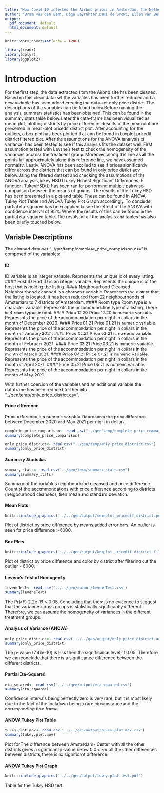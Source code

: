 ```yaml
---
title: "How Covid-19 infected the Airbnb prices in Amsterdam, The Netherlands"
author: "Bram van den Bemt, Doga Bayraktar,Demi de Groot, Ellen van Berlo,Sam Messaoudi"
output: 
  pdf_document: default
  html_document: default
---
```


```r
knitr::opts_chunk$set(echo = TRUE)
```
```r
library(readr)
library(dplyr)
library(ggplot2)
```
# Introduction 
For the first step, the data extracted from the Airbnb site has been cleaned. Based on this clean data-set,the variables has been further reduced and a new variable has been added creating the  data-set only price district. The descriptions of the variables can be found below.Before running the analysis, summary statistics has been obtained. This can be found in the summary stats table below. Later,the data-frame has been visualized as mean plot, plotting districts by price difference. Results of the mean plot are presented in mean-plot pricedif district plot. After accounting for the outliers, a box plot has been plotted that can be found in boxplot pricedif district filtered plot. After the assumptions for the ANOVA (analysis of variance) has been tested to see if this analysis fits the dataset well. First assumption tested with Levene’s test to check the homogeneity of the variances accross the treatment group. Moreover, along this line as all the points fall approximately along this reference line, we have assumed normality. Lastly, ANOVA has been applied to see if prices significantly differ across the districts that can be found in only price distict aov below.Using the filtered dataset and checking the assumptions of the ANOVA analysis,Tukey HSD (Tukey Honest Significant Differences, R function: TukeyHSD()) has been ran  for performing multiple pairwise-comparison between the means of groups. The results of the Tukey HSD has been presented in a plot and table. These can be found in  ANOVA Tukey Plot Table and ANOVA Tukey Plot Graph accordingly. To conclude, partial eta-squared has been applied to see the effect of the ANOVA with confidence interval of 95%. Where the results of this can be found in the partial eta-squared table. The resulst of all the analysis and tables has also been briefly touched below.

## Variable Descriptions 

The cleaned data-set "../gen/temp/complete_price_comparison.csv" is composed of the variables:

#### ID 
ID variable is an integer variable. Represents the unique id of every listing.
#### Host ID
Host ID is an integer variable. Represents the unique id of the host that is holding the listing.
#### Neighbourhood Cleansed
Neighbourhood cleansed is a character variable. Represents the district that the listing is located. It has been reduced from 22 neighbourhoods of Amsterdam to 7 districts of Amsterdam.
#### Room type
Room type is a character variable. Represents the accommondation type of a listing. There is 4 room types in total.
#### Price 12.20
Price 12.20 is numeric variable. Represents the price of the accommondation per night in dollars in the month of December 2020.
#### Price 01.21
Price 01.21 is numeric variable. Represents the price of the accommondation per night in dollars in the month of January 2021.
#### Price 02.21
Price 02.21 is numeric variable. Represents the price of the accommondation per night in dollars in the month of February 2021.
#### Price 03.21
Price 03.21 is numeric variable. Represents the price of the accommondation per night in dollars in the month of March 2021.
#### Price 04.21
Price 04.21 is numeric variable. Represents the price of the accommondation per night in dollars in the month of April  2021.
#### Price 05.21
Price 05.21 is numeric variable. Represents the price of the accommondation per night in dollars in the month of May 2021.

With further coercion of the variables and an additional variable the dataframe has been reduced further into "../gen/temp/only_price_district.csv". 


#### Price difference
Price difference is a numeric variable. Represents the price difference between December 2020 and May 2021 per night in dollars.

```r
complete_price_comparison<- read_csv("../gen/temp/complete_price_comparison.csv")
summary(complete_price_comparison)
```
```r
only_price_district<- read_csv("../gen/temp/only_price_district.csv")
summary(only_price_district)
```

#### Summary Statistics
```r
summary_stats<- read_csv("../gen/temp/summary_stats.csv")
summary(summary_stats)
```
Summary of the variables neighbourhood cleansed and price difference. Count of the accommondations with price difference according to districts (neigbourhood cleansed), their mean and standard deviation.

#### Mean Plots
```r
knitr::include_graphics('../../gen/output/meanplot_pricedif_district.pdf')
```
Plot of  district by price difference by means,added error bars. An outlier is seen for price difference > 6000.

#### Box Plots
```r
knitr::include_graphics('../../gen/output/boxplot_pricedif_district_filtered.pdf')
```
Plot of  district by price difference and color by district after filtering out the outlier > 6000.

#### Levene's Test of Homogenity 
```r
leveneTest<- read_csv('../../gen/output/leveneTest.csv')
summary(leveneTest)
```
The Pr(<F)  2.2e-16 < 0.05. Concluding that there is no evidence to suggest that the variance across groups is statistically significantly different. Therefore, we can assume the homogeneity of variances in the different treatment groups.


#### Analysis of Variance (ANOVA)
```r
only_price_district<- read_csv('../../gen/output/only_price_district.aov.csv')
summary(only_price_district)
```
The p- value (7.46e-10) is less then the significance level of 0.05. Therefore we can conclude that there is a significance difference between the different districts.

#### Partial Eta-Squared
```r
eta_squared<- read_csv('../../gen/output/eta_squared.csv')
summary(eta_squared)
```
Confidence intervals being perfectly zero is very rare, but it is most likely due to the fact of the lockdown being a rare circumstance and the corresponding time frame.  

#### ANOVA Tukey Plot Table
```r
tukey.plot.aov<- read_csv('../../gen/output/tukey.plot.aov.csv')
summary(tukey.plot.aov)
```
Plot for  The difference between Amsterdam- Center with all the other districts gives a significant p-value below 0.05. For all the other differences between districts, there is no significant difference. 

#### ANOVA Tukey Plot Graph
```r
knitr::include_graphics('../../gen/output/tukey.plot.test.pdf')
```
Table for the Tukey HSD test.

